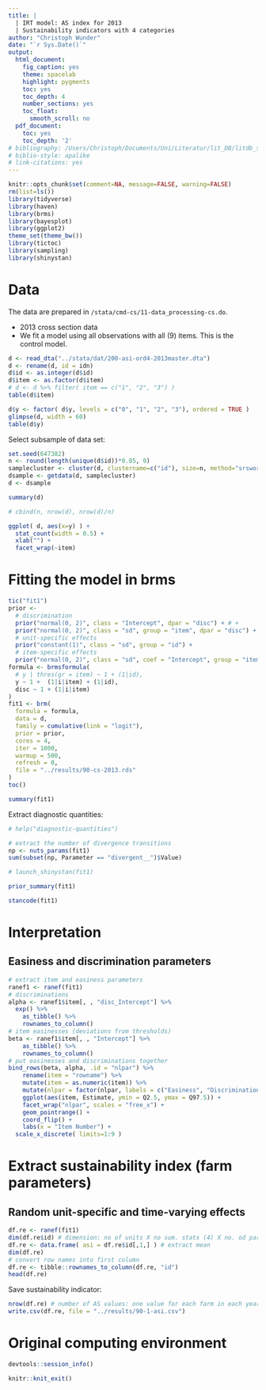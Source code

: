 ```yaml
---
title: |
  | IRT model: AS index for 2013
  | Sustainability indicators with 4 categories 
author: "Christoph Wunder"
date: "`r Sys.Date()`"
output:
  html_document:
    fig_caption: yes
    theme: spacelab
    highlight: pygments
    toc: yes
    toc_depth: 4
    number_sections: yes
    toc_float:
      smooth_scroll: no
  pdf_document:
    toc: yes
    toc_depth: '2'
# bibliography: /Users/Christoph/Documents/Uni/Literatur/lit_DB/litdb_sp.bib
# biblio-style: apalike
# link-citations: yes
---
```


```r
knitr::opts_chunk$set(comment=NA, message=FALSE, warning=FALSE)
rm(list=ls())
library(tidyverse)
library(haven)
library(brms)
library(bayesplot)
library(ggplot2)
theme_set(theme_bw())
library(tictoc)
library(sampling)
library(shinystan)
```


# Data

The data are prepared in `/stata/cmd-cs/11-data_processing-cs.do`.

* 2013 cross section data
* We fit a model using all observations with all (9) items. This is the control model.

```r
d <- read_dta("../stata/dat/200-asi-ord4-2013master.dta")
d <- rename(d, id = idn)
d$id <- as.integer(d$id)
d$item <- as.factor(d$item)
# d <- d %>% filter( item == c("1", "2", "3") )
table(d$item)
```


```r
d$y <- factor( d$y, levels = c("0", "1", "2", "3"), ordered = TRUE ) 
glimpse(d, width = 60)
table(d$y)
```

Select subsample of data set:

```r
set.seed(647382)
n <- round(length(unique(d$id))*0.05, 0)
samplecluster <- cluster(d, clustername=c("id"), size=n, method="srswor")
dsample <- getdata(d, samplecluster)
d <- dsample
```

```r
summary(d)
```

```r
# cbind(n, nrow(d), nrow(d)/n)
```

```r
ggplot( d, aes(x=y) ) +
  stat_count(width = 0.5) +
  xlab("") +
  facet_wrap(~item)
```

# Fitting the model in brms

```r
tic("fit1")
prior <-
  # discrimination
  prior("normal(0, 2)", class = "Intercept", dpar = "disc") + # +             # alpha
  prior("normal(0, 2)", class = "sd", group = "item", dpar = "disc") +    # sigma_alpha
  # unit-specific effects 
  prior("constant(1)", class = "sd", group = "id") +
  # item-specific effects 
  prior("normal(0, 2)", class = "sd", coef = "Intercept", group = "item") 
formula <- brmsformula(
  # y | thres(gr = item) ~ 1 + (1|id),
  y ~ 1 +  (1|i|item) + (1|id),
  disc ~ 1 + (1|i|item)
)
fit1 <- brm( 
  formula = formula,
  data = d,
  family = cumulative(link = "logit"),
  prior = prior,
  cores = 4,
  iter = 1000,
  warmup = 500,
  refresh = 0,
  file = "../results/90-cs-2013.rds"
)
toc()
```

```r
summary(fit1)
```

Extract diagnostic quantities:

```r
# help("diagnostic-quantities")

# extract the number of divergence transitions
np <- nuts_params(fit1)
sum(subset(np, Parameter == "divergent__")$Value)
```

```r
# launch_shinystan(fit1)
```


```r
prior_summary(fit1)
```

```r
stancode(fit1)
```


# Interpretation

## Easiness and discrimination parameters

```r
# extract item and easiness parameters
ranef1 <- ranef(fit1)
# discriminations
alpha <- ranef1$item[, , "disc_Intercept"] %>%
  exp() %>% 
	as_tibble() %>%
	rownames_to_column()
# item easinesses (deviations from thresholds)
beta <- ranef1$item[, , "Intercept"] %>%
	as_tibble() %>%
	rownames_to_column()
# put easinesses and discriminations together
bind_rows(beta, alpha, .id = "nlpar") %>%
	rename(item = "rowname") %>%
	mutate(item = as.numeric(item)) %>%
	mutate(nlpar = factor(nlpar, labels = c("Easiness", "Discrimination"))) %>%
	ggplot(aes(item, Estimate, ymin = Q2.5, ymax = Q97.5)) +
	facet_wrap("nlpar", scales = "free_x") +
	geom_pointrange() +
	coord_flip() +
	labs(x = "Item Number") + 
  scale_x_discrete( limits=1:9 )
```

# Extract sustainability index (farm parameters)

## Random unit-specific and time-varying effects

```r
df.re <- ranef(fit1) 
dim(df.re$id) # dimension: no of units X no sum. stats (4) X no. od parameters
df.re <- data.frame( asi = df.re$id[,1,] ) # extract mean
dim(df.re)
# convert row names into first column
df.re <- tibble::rownames_to_column(df.re, "id")
head(df.re)
```


Save sustainability indicator:

```r
nrow(df.re) # number of AS values: one value for each farm in each year 
write.csv(df.re, file = "../results/90-1-asi.csv")
```


# Original computing environment {-}

```r
devtools::session_info()
```


```r
knitr::knit_exit()
```
